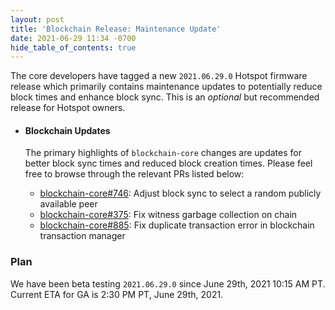 ```yaml
---
layout: post
title: 'Blockchain Release: Maintenance Update'
date: 2021-06-29 11:34 -0700
hide_table_of_contents: true
---
```


The core developers have tagged a new `2021.06.29.0` Hotspot firmware release which primarily
contains maintenance updates to potentially reduce block times and enhance block sync. This is an
_optional_ but recommended release for Hotspot owners.

<!--truncate-->

- #### Blockchain Updates

  The primary highlights of `blockchain-core` changes are updates for better block sync times and
  reduced block creation times. Please feel free to browse through the relevant PRs listed below:

  - [blockchain-core#746](https://github.com/helium/blockchain-core/pull/746): Adjust block sync to
    select a random publicly available peer
  - [blockchain-core#375](https://github.com/helium/blockchain-core/pull/375): Fix witness garbage
    collection on chain
  - [blockchain-core#885](https://github.com/helium/blockchain-core/pull/885): Fix duplicate
    transaction error in blockchain transaction manager

### Plan

We have been beta testing `2021.06.29.0` since June 29th, 2021 10:15 AM PT. Current ETA for GA is
2:30 PM PT, June 29th, 2021.
